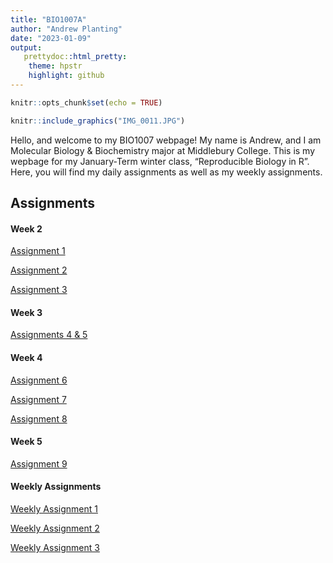 ```yaml
---
title: "BIO1007A"
author: "Andrew Planting"
date: "2023-01-09"
output:
   prettydoc::html_pretty:
    theme: hpstr
    highlight: github
---
```


```r
knitr::opts_chunk$set(echo = TRUE)
```

``` r
knitr::include_graphics("IMG_0011.JPG")
```

Hello, and welcome to my BIO1007 webpage! My name is Andrew, and I am Molecular Biology & Biochemistry major at Middlebury College. This is my wepbage for my January-Term winter class, "Reproducible Biology in R". Here, you will find my daily assignments as well as my weekly assignments. 

## Assignments

#### Week 2
[Assignment 1](Assignment1.html)

[Assignment 2](Assignment2.html)

[Assignment 3](Assignment3.html)

#### Week 3
[Assignments 4 & 5](Assignment4_5.html)

#### Week 4
[Assignment 6](Assignment6.html)

[Assignment 7](Assignment7.html)

[Assignment 8](Assignment8.html)

#### Week 5
[Assignment 9](Assignment9.html)

#### Weekly Assignments
[Weekly Assignment 1](WeeklyAssignment.html)

[Weekly Assignment 2](WeeklyAssignment2.html)

[Weekly Assignment 3](WeeklyAssignment3.html)
